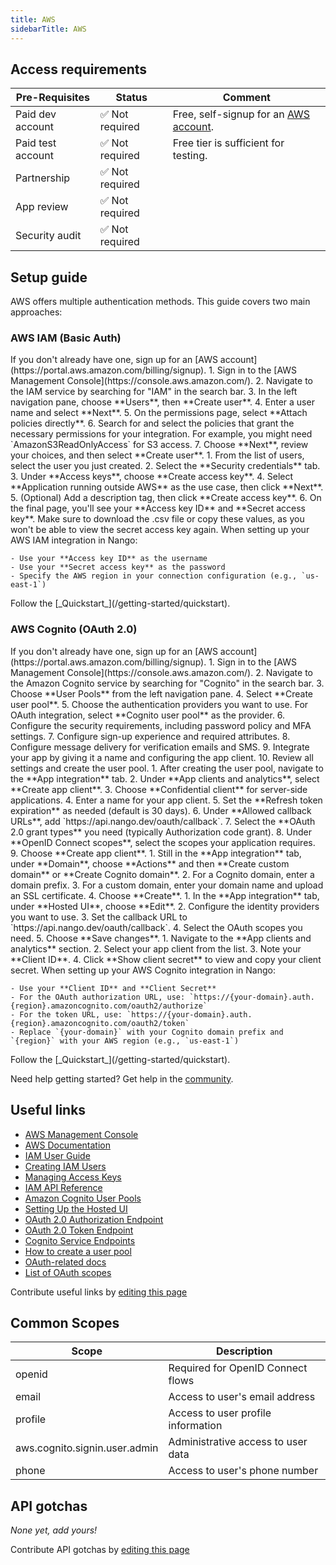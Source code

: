 ```yaml
---
title: AWS
sidebarTitle: AWS
---
```



<Overview />
<PreBuiltTooling />
<PreBuiltUseCases />

## Access requirements
| Pre-Requisites | Status | Comment|
| - | - | - |
| Paid dev account | ✅ Not required | Free, self-signup for an [AWS account](https://portal.aws.amazon.com/billing/signup). |
| Paid test account | ✅ Not required | Free tier is sufficient for testing. |
| Partnership | ✅ Not required | |
| App review | ✅ Not required | |
| Security audit | ✅ Not required | |


## Setup guide

AWS offers multiple authentication methods. This guide covers two main approaches:

### AWS IAM (Basic Auth)

<Steps>
  <Step title="Create an AWS account">
    If you don't already have one, sign up for an [AWS account](https://portal.aws.amazon.com/billing/signup).
  </Step>
  <Step title="Create an IAM user">
    1. Sign in to the [AWS Management Console](https://console.aws.amazon.com/).
    2. Navigate to the IAM service by searching for "IAM" in the search bar.
    3. In the left navigation pane, choose **Users**, then **Create user**.
    4. Enter a user name and select **Next**.
    5. On the permissions page, select **Attach policies directly**.
    6. Search for and select the policies that grant the necessary permissions for your integration. For example, you might need `AmazonS3ReadOnlyAccess` for S3 access.
    7. Choose **Next**, review your choices, and then select **Create user**.
  </Step>
  <Step title="Create access keys">
    1. From the list of users, select the user you just created.
    2. Select the **Security credentials** tab.
    3. Under **Access keys**, choose **Create access key**.
    4. Select **Application running outside AWS** as the use case, then click **Next**.
    5. (Optional) Add a description tag, then click **Create access key**.
    6. On the final page, you'll see your **Access key ID** and **Secret access key**. Make sure to download the .csv file or copy these values, as you won't be able to view the secret access key again.
  </Step>
  <Step title="Configure your integration in Nango">
    When setting up your AWS IAM integration in Nango:
    
    - Use your **Access key ID** as the username
    - Use your **Secret access key** as the password
    - Specify the AWS region in your connection configuration (e.g., `us-east-1`)
  </Step>
  <Step title="Next">
    Follow the [_Quickstart_](/getting-started/quickstart).
  </Step>
</Steps>

### AWS Cognito (OAuth 2.0)

<Steps>
  <Step title="Create an AWS account">
    If you don't already have one, sign up for an [AWS account](https://portal.aws.amazon.com/billing/signup).
  </Step>
  <Step title="Create a Cognito User Pool">
    1. Sign in to the [AWS Management Console](https://console.aws.amazon.com/).
    2. Navigate to the Amazon Cognito service by searching for "Cognito" in the search bar.
    3. Choose **User Pools** from the left navigation pane.
    4. Select **Create user pool**.
    5. Choose the authentication providers you want to use. For OAuth integration, select **Cognito user pool** as the provider.
    6. Configure the security requirements, including password policy and MFA settings.
    7. Configure sign-up experience and required attributes.
    8. Configure message delivery for verification emails and SMS.
    9. Integrate your app by giving it a name and configuring the app client.
    10. Review all settings and create the user pool.
  </Step>
  <Step title="Configure the App Client">
    1. After creating the user pool, navigate to the **App integration** tab.
    2. Under **App clients and analytics**, select **Create app client**.
    3. Choose **Confidential client** for server-side applications.
    4. Enter a name for your app client.
    5. Set the **Refresh token expiration** as needed (default is 30 days).
    6. Under **Allowed callback URLs**, add `https://api.nango.dev/oauth/callback`.
    7. Select the **OAuth 2.0 grant types** you need (typically Authorization code grant).
    8. Under **OpenID Connect scopes**, select the scopes your application requires.
    9. Choose **Create app client**.
  </Step>
  <Step title="Configure a Domain">
    1. Still in the **App integration** tab, under **Domain**, choose **Actions** and then **Create custom domain** or **Create Cognito domain**.
    2. For a Cognito domain, enter a domain prefix.
    3. For a custom domain, enter your domain name and upload an SSL certificate.
    4. Choose **Create**.
  </Step>
  <Step title="Configure OAuth Settings">
    1. In the **App integration** tab, under **Hosted UI**, choose **Edit**.
    2. Configure the identity providers you want to use.
    3. Set the callback URL to `https://api.nango.dev/oauth/callback`.
    4. Select the OAuth scopes you need.
    5. Choose **Save changes**.
  </Step>
  <Step title="Obtain Client Credentials">
    1. Navigate to the **App clients and analytics** section.
    2. Select your app client from the list.
    3. Note your **Client ID**.
    4. Click **Show client secret** to view and copy your client secret.
  </Step>
  <Step title="Configure your integration in Nango">
    When setting up your AWS Cognito integration in Nango:
    
    - Use your **Client ID** and **Client Secret**
    - For the OAuth authorization URL, use: `https://{your-domain}.auth.{region}.amazoncognito.com/oauth2/authorize`
    - For the token URL, use: `https://{your-domain}.auth.{region}.amazoncognito.com/oauth2/token`
    - Replace `{your-domain}` with your Cognito domain prefix and `{region}` with your AWS region (e.g., `us-east-1`)
  </Step>
  <Step title="Next">
    Follow the [_Quickstart_](/getting-started/quickstart).
  </Step>
</Steps>

<Tip>Need help getting started? Get help in the [community](https://nango.dev/slack).</Tip>


## Useful links

-   [AWS Management Console](https://console.aws.amazon.com/)
-   [AWS Documentation](https://docs.aws.amazon.com/)
-   [IAM User Guide](https://docs.aws.amazon.com/IAM/latest/UserGuide/introduction.html)
-   [Creating IAM Users](https://docs.aws.amazon.com/IAM/latest/UserGuide/id_users_create.html)
-   [Managing Access Keys](https://docs.aws.amazon.com/IAM/latest/UserGuide/id_credentials_access-keys.html)
-   [IAM API Reference](https://docs.aws.amazon.com/IAM/latest/APIReference/welcome.html)
-   [Amazon Cognito User Pools](https://docs.aws.amazon.com/cognito/latest/developerguide/cognito-user-pool-as-user-directory.html)
-   [Setting Up the Hosted UI](https://docs.aws.amazon.com/cognito/latest/developerguide/cognito-user-pools-app-integration.html)
-   [OAuth 2.0 Authorization Endpoint](https://docs.aws.amazon.com/cognito/latest/developerguide/authorization-endpoint.html)
-   [OAuth 2.0 Token Endpoint](https://docs.aws.amazon.com/cognito/latest/developerguide/token-endpoint.html)
-   [Cognito Service Endpoints](https://docs.aws.amazon.com/general/latest/gr/cognito_identity.html)
-   [How to create a user pool](https://docs.aws.amazon.com/cognito/latest/developerguide/cognito-user-pool-as-user-directory.html)
-   [OAuth-related docs](https://docs.aws.amazon.com/cognito/latest/developerguide/authorization-endpoint.html)
-   [List of OAuth scopes](https://docs.aws.amazon.com/cognito/latest/developerguide/cognito-user-pools-define-resource-servers.html)


<Note>Contribute useful links by [editing this page](https://github.com/nangohq/nango/tree/master/docs-v2/integrations/all/aws.mdx)</Note>

## Common Scopes

| Scope | Description |
| ----- | ----------- |
| openid | Required for OpenID Connect flows |
| email | Access to user's email address |
| profile | Access to user profile information |
| aws.cognito.signin.user.admin | Administrative access to user data |
| phone | Access to user's phone number |

## API gotchas

_None yet, add yours!_

<Note>Contribute API gotchas by [editing this page](https://github.com/nangohq/nango/tree/master/docs-v2/integrations/all/aws.mdx)</Note>
